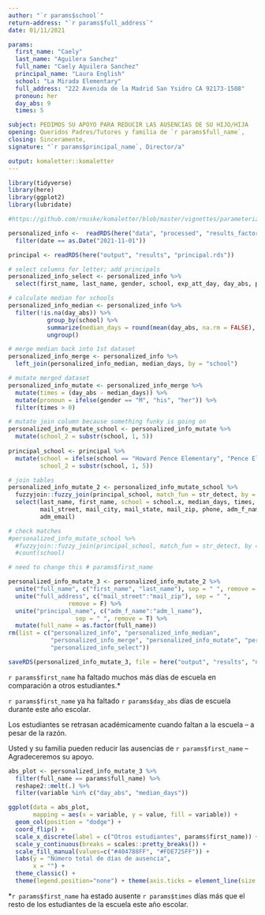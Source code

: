 ```yaml
---
author: "`r params$school`"
return-address: "`r params$full_address`"
date: 01/11/2021

params:  
  first_name: "Caely" 
  last_name: "Aguilera Sanchez"
  full_name: "Caely Aguilera Sanchez"
  principal_name: "Laura English"
  school: "La Mirada Elementary"
  full_address: "222 Avenida de la Madrid San Ysidro CA 92173-1508"
  pronoun: her
  day_abs: 9
  times: 5

subject: PEDIMOS SU APOYO PARA REDUCIR LAS AUSENCIAS DE SU HIJO/HIJA
opening: Queridos Padres/Tutores y familia de `r params$full_name`, 
closing: Sinceramente,
signature: "`r params$principal_name`, Director/a"

output: komaletter::komaletter
---
```


```r
library(tidyverse)
library(here)
library(ggplot2)
library(lubridate)

#https://github.com/rnuske/komaletter/blob/master/vignettes/parameterized_letter.Rmd
```
```r
personalized_info <-  readRDS(here("data", "processed", "results_factor_nov_up_san.rds")) %>%
  filter(date == as.Date("2021-11-01"))

principal <- readRDS(here("output", "results", "principal.rds"))
```

```r
# select columns for letter; add principals
personalized_info_select <- personalized_info %>%
  select(first_name, last_name, gender, school, exp_att_day, day_abs, pct_abs, date)

# calculate median for schools  
personalized_info_median <- personalized_info %>%
  filter(!is.na(day_abs)) %>%
           group_by(school) %>%
           summarize(median_days = round(mean(day_abs, na.rm = FALSE), digits = 0)) %>%
           ungroup()

# merge median back into 1st dataset
personalized_info_merge <- personalized_info %>%
  left_join(personalized_info_median, median_days, by = "school")

# mutate merged dataset
personalized_info_mutate <- personalized_info_merge %>%
  mutate(times = (day_abs - median_days)) %>%
  mutate(pronoun = ifelse(gender == "M", "his", "her")) %>%
  filter(times > 0)

# mutate join column because something funky is going on
personalized_info_mutate_school <- personalized_info_mutate %>%
  mutate(school_2 = substr(school, 1, 5))
  
principal_school <- principal %>%
  mutate(school = ifelse(school == "Howard Pence Elementary", "Pence Elementary", principal$school),
         school_2 = substr(school, 1, 5))

# join tables
personalized_info_mutate_2 <- personalized_info_mutate_school %>%
  fuzzyjoin::fuzzy_join(principal_school, match_fun = str_detect, by = "school_2", mode = "left") %>%
  select(last_name, first_name, school = school.x, median_days, times, day_abs, pronoun,
         mail_street, mail_city, mail_state, mail_zip, phone, adm_f_name, adm_l_name,
         adm_email)

# check matches
#personalized_info_mutate_school %>%
  #fuzzyjoin::fuzzy_join(principal_school, match_fun = str_detect, by = "school_2", mode = "anti") %>%
  #count(school)
```


```r
# need to change this # params$first_name

personalized_info_mutate_3 <- personalized_info_mutate_2 %>%
  unite("full_name", c("first_name", "last_name"), sep = " ", remove = F) %>%
  unite("full_address", c("mail_street":"mail_zip"), sep = " ", 
                 remove = F) %>%
  unite("principal_name", c("adm_f_name":"adm_l_name"),
                   sep = " ", remove = T) %>%
  mutate(full_name = as.factor(full_name))
rm(list = c("personalized_info", "personalized_info_median",
            "personalized_info_merge", "personalized_info_mutate", "personalized_info_mutate_2",
            "personalized_info_select"))

saveRDS(personalized_info_mutate_3, file = here("output", "results", "nudge_san.rds"))
```

`r params$first_name` ha faltado muchos más días de escuela en comparación a otros estudiantes.*  

`r params$first_name` ya ha faltado `r params$day_abs` días de escuela durante este año escolar. 

Los estudiantes se retrasan académicamente cuando faltan a la escuela – a pesar de la razón. 

Usted y su familia pueden reducir las ausencias de `r params$first_name` – Agradeceremos su apoyo.

```r
abs_plot <- personalized_info_mutate_3 %>%
  filter(full_name == params$full_name) %>%
  reshape2::melt(.) %>%
  filter(variable %in% c("day_abs", "median_days"))

ggplot(data = abs_plot,
       mapping = aes(x = variable, y = value, fill = variable)) +
  geom_col(position = "dodge") +
  coord_flip() +
  scale_x_discrete(label = c("Otros estudiantes", params$first_name)) +
  scale_y_continuous(breaks = scales::pretty_breaks()) +
  scale_fill_manual(values=c("#404788FF", "#FDE725FF")) +
  labs(y = "Número total de días de ausencia", 
       x = "") +
  theme_classic() +
  theme(legend.position="none") + theme(axis.ticks = element_line(size = 1)) +labs(x = NULL)
```


*`r params$first_name` ha estado ausente `r params$times` días más que el resto de los estudiantes de la escuela este año escolar.
